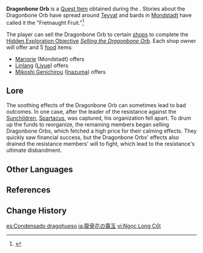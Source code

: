 {{Item Infobox
|id           = 100945
|image        = Item Dragonbone Orb.png
|type         = Quest Items
|description  = The fruit of the [[Dragonbone Flower]], created via the use of the [[Waters of Lethe]]. It is said to sweep one's worries away and bring peace. Giving up your objectives, forsaking desire, and becoming content and satisfied... Is that not happiness?
|source1      = [[Lotus Eater]]
}}
'''Dragonbone Orb''' is a [[Quest Item]] obtained during the {{Quest|Lotus Eater}}. Stories about the Dragonbone Orb have spread around [[Teyvat]] and bards in [[Mondstadt]] have called it the "Fretnaught Fruit."<ref>{{Ref/HEO|Selling the Dragonbone Orb}}</ref>

The player can sell the Dragonbone Orb to certain [[shop]]s to complete the [[Hidden Exploration Objective]] ''[[Selling the Dragonbone Orb]]''. Each shop owner will offer {{Item|Mora|24|x=80,000}} and 5 [[food]] items:
* [[Marjorie]] (Mondstadt) offers {{Item|Moon Pie|24|x=5}}
* [[Linlang]] ([[Liyue]]) offers {{Item|Bountiful Year|24|x=5}}
* [[Mikoshi Genichirou]] ([[Inazuma]]) offers {{Item|Sashimi Platter|24|x=5}}

==Lore==
The soothing effects of the Dragonbone Orb can sometimes lead to bad outcomes. In one case, after the leader of the resistance against the [[Sunchildren]], [[Supada no Hiko|Spartacus]], was captured, his organization fell apart. To drum up the funds to reorganize, the remaining members began selling Dragonbone Orbs, which fetched a high price for their calming effects. They quickly saw financial success, but the Dragonbone Orbs' effects also drained the resistance members' will to fight, which lead to the resistance's ultimate disbandment.

==Other Languages==
{{Other Languages
|en      = Dragonbone Orb
|zhs     = 龙骨花凝珠
|zhs_rm  = Lónggǔ-huā Níng Zhū
|zht     = 龍骨花凝珠
|zht_rm  = Lónggǔ-huā Níng Zhū
|ja      = 龍骨花の露玉
|ja_rm   = Ryuukotsuka no Rogyoku{{Assumed}}
|ko      = 용 뼈의 꽃 결정
|ko_rm   = Yong Ppyeo-ui Kkot Gyeoljeong
|es      = Condensado dragohueso
|fr      = Orbe d'os-dragon
|ru      = Жемчужина Драконьего цветка
|th      = Dragonbone Orb
|vi      = Ngọc Long Cốt
|de      = Perle der Drachenknochenblume
|id      = Dragonbone Orb
|pt      = Pérola Osso de Dragão
|tr      = Ejderkemiği Küresi
|it      = Sfera d'osso di drago
}}

==References==
{{Reflist}}

==Change History==
{{Change History|2.4}}

[[es:Condensado dragohueso]]
[[ja:龍骨花の露玉]]
[[vi:Ngọc Long Cốt]]